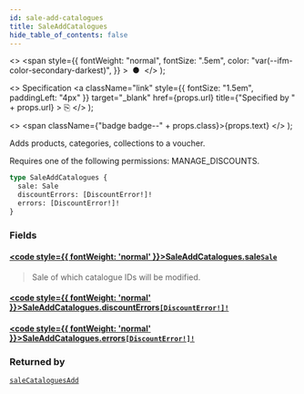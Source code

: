 ```yaml
---
id: sale-add-catalogues
title: SaleAddCatalogues
hide_table_of_contents: false
---
```


  <>
    <span
      style={{
        fontWeight: "normal",
        fontSize: ".5em",
        color: "var(--ifm-color-secondary-darkest)",
      }}
    >
      &nbsp;●&nbsp;
    </span>
  </>
);

  <>
    Specification
    <a
      className="link"
      style={{ fontSize: "1.5em", paddingLeft: "4px" }}
      target="\_blank"
      href={props.url}
      title={"Specified by " + props.url}
    >
      ⎘
    </a>
  </>
);

  <>
    <span className={"badge badge--" + props.class}>{props.text}</span>
  </>
);

Adds products, categories, collections to a voucher.

Requires one of the following permissions: MANAGE_DISCOUNTS.

```graphql
type SaleAddCatalogues {
  sale: Sale
  discountErrors: [DiscountError!]!
  errors: [DiscountError!]!
}
```

### Fields

#### [<code style={{ fontWeight: 'normal' }}>SaleAddCatalogues.<b>sale</b></code>](#)<Bullet />[`Sale`](../../api-reference/discounts/objects/sale) <Badge class="secondary" text="object"/> <Badge class="secondary" text="discounts"/>

> Sale of which catalogue IDs will be modified.

#### [<code style={{ fontWeight: 'normal' }}>SaleAddCatalogues.<b>discountErrors</b></code>](#)<Bullet />[`[DiscountError!]!`](../../api-reference/discounts/objects/discount-error) <Badge class="secondary" text="non-null"/> <Badge class="secondary" text="object"/> <Badge class="secondary" text="discounts"/>

>

#### [<code style={{ fontWeight: 'normal' }}>SaleAddCatalogues.<b>errors</b></code>](#)<Bullet />[`[DiscountError!]!`](../../api-reference/discounts/objects/discount-error) <Badge class="secondary" text="non-null"/> <Badge class="secondary" text="object"/> <Badge class="secondary" text="discounts"/>

>

### Returned by

[`saleCataloguesAdd`](../../api-reference/discounts/mutations/sale-catalogues-add) <Badge class="secondary" text="mutation"/>
